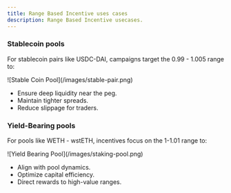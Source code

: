 ```yaml
---
title: Range Based Incentive uses cases
description: Range Based Incentive usecases.
---
```


### Stablecoin pools

For stablecoin pairs like USDC-DAI, campaigns target the 0.99 - 1.005 range to:

<div className="mediaWrapper">
    ![Stable Coin Pool](/images/stable-pair.png)
</div>

- Ensure deep liquidity near the peg.
- Maintain tighter spreads.
- Reduce slippage for traders.

### Yield-Bearing pools

For pools like WETH - wstETH, incentives focus on the 1-1.01 range to:

<div className="mediaWrapper">
    ![Yield Bearing Pool](/images/staking-pool.png)
</div>

- Align with pool dynamics.
- Optimize capital efficiency.
- Direct rewards to high-value ranges.

